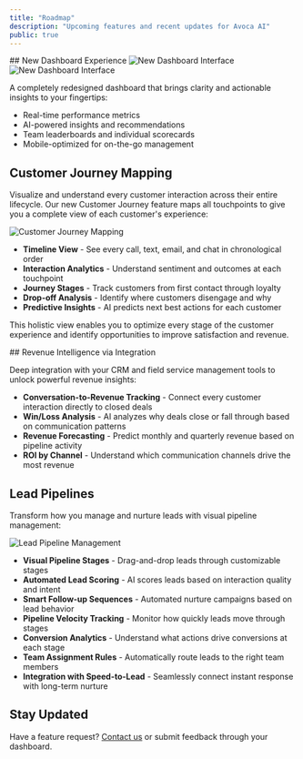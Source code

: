 ```yaml
---
title: "Roadmap"
description: "Upcoming features and recent updates for Avoca AI"
public: true
---
```

<Update label="Q3 2025">
  ## New Dashboard Experience
  
  <Frame>
    <img
      className="block dark:hidden"
      src="/images/hero-light.png"
      alt="New Dashboard Interface"
    />
    <img
      className="hidden dark:block"
      src="/images/hero-dark.png"
      alt="New Dashboard Interface"
    />
  </Frame>
  
  A completely redesigned dashboard that brings clarity and actionable insights to your fingertips:
  - Real-time performance metrics
  - AI-powered insights and recommendations
  - Team leaderboards and individual scorecards
  - Mobile-optimized for on-the-go management
  
  ## Customer Journey Mapping
  
  Visualize and understand every customer interaction across their entire lifecycle. Our new Customer Journey feature maps all touchpoints to give you a complete view of each customer's experience:
  
  <Frame>
    <img src="/images/customer-journey.png" alt="Customer Journey Mapping" />
  </Frame>
  
  - **Timeline View** - See every call, text, email, and chat in chronological order
  - **Interaction Analytics** - Understand sentiment and outcomes at each touchpoint
  - **Journey Stages** - Track customers from first contact through loyalty
  - **Drop-off Analysis** - Identify where customers disengage and why
  - **Predictive Insights** - AI predicts next best actions for each customer
  
  This holistic view enables you to optimize every stage of the customer experience and identify opportunities to improve satisfaction and revenue.
</Update>

<Update label="Q4 2025">
  ## Revenue Intelligence via Integration
  
  Deep integration with your CRM and field service management tools to unlock powerful revenue insights:
  
  - **Conversation-to-Revenue Tracking** - Connect every customer interaction directly to closed deals
  - **Win/Loss Analysis** - AI analyzes why deals close or fall through based on communication patterns
  - **Revenue Forecasting** - Predict monthly and quarterly revenue based on pipeline activity
  - **ROI by Channel** - Understand which communication channels drive the most revenue
  
  ## Lead Pipelines
  
  Transform how you manage and nurture leads with visual pipeline management:
  
  <Frame>
    <img src="/images/lead-pipeline.png" alt="Lead Pipeline Management" />
  </Frame>
  
  - **Visual Pipeline Stages** - Drag-and-drop leads through customizable stages
  - **Automated Lead Scoring** - AI scores leads based on interaction quality and intent
  - **Smart Follow-up Sequences** - Automated nurture campaigns based on lead behavior
  - **Pipeline Velocity Tracking** - Monitor how quickly leads move through stages
  - **Conversion Analytics** - Understand what actions drive conversions at each stage
  - **Team Assignment Rules** - Automatically route leads to the right team members
  - **Integration with Speed-to-Lead** - Seamlessly connect instant response with long-term nurture
</Update>

## Stay Updated

Have a feature request? [Contact us](mailto:support@avoca.ai) or submit feedback through your dashboard.